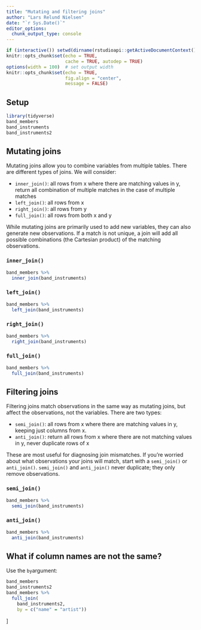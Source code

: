 ```yaml
---
title: "Mutating and filtering joins"
author: "Lars Relund Nielsen"
date: "`r Sys.Date()`"
editor_options: 
  chunk_output_type: console
---
```


```r
if (interactive()) setwd(dirname(rstudioapi::getActiveDocumentContext()$path)) # set working dir to current file location
knitr::opts_chunk$set(echo = TRUE, 
                      cache = TRUE, autodep = TRUE)
options(width = 100)  # set output width
knitr::opts_chunk$set(echo = TRUE, 
                      fig.align = "center",
                      message = FALSE)
```

## Setup

```r
library(tidyverse)
band_members
band_instruments
band_instruments2
```


## Mutating joins

Mutating joins allow you to combine variables from multiple tables. There are different types of joins. We will consider:

- `inner_join()`: all rows from x where there are matching values in y, return 
all combination of multiple matches in the case of multiple matches
- `left_join()`: all rows from x
- `right_join()`: all rows from y
- `full_join()`: all rows from both x and y

While mutating joins are primarily used to add new variables, they can also generate new observations. If a match is not unique, a join will add all possible combinations (the Cartesian product) of the matching observations.


### `inner_join()`

```r
band_members %>% 
  inner_join(band_instruments)
```


### `left_join()`


```r
band_members %>% 
  left_join(band_instruments)
```

### `right_join()`


```r
band_members %>%
  right_join(band_instruments)
```


### `full_join()`


```r
band_members %>% 
  full_join(band_instruments)
```


## Filtering joins

Filtering joins match observations in the same way as mutating joins, but affect the observations, not the variables. There are two types:

- `semi_join()`: all rows from x where there are matching values in y, keeping just columns from x.
- `anti_join()`: return all rows from x where there are not matching values in y, never duplicate rows of x
 
These are most useful for diagnosing join mismatches. If you're worried about what observations your joins will match, start with a `semi_join()` or `anti_join()`. `semi_join()` and `anti_join()` never duplicate; they only remove observations. 


### `semi_join()`


```r
band_members %>% 
  semi_join(band_instruments)
```


### `anti_join()`


```r
band_members %>% 
  anti_join(band_instruments)
```


## What if column names are not the same?

Use the `by`argument:

```r
band_members
band_instruments2
band_members %>% 
  full_join(
    band_instruments2, 
    by = c("name" = "artist"))
```
]